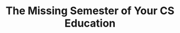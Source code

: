 ---
title: "The Missing Semester of Your CS Education"
description: "The best time to plant a tree was 20 years ago. The second best time is now."
pubDate: "Apr 07 2025"
image: /image/drama/1.jpg
categories:
  - tech
tag:
    -system
    -南大PA
draft: true
---